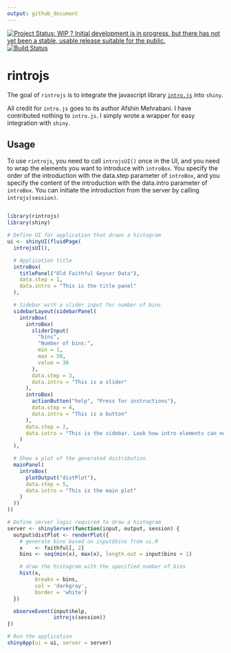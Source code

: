 ```yaml
---
output: github_document
---
```



[![Project Status: WIP ? Initial development is in progress, but there has not yet been a stable, usable release suitable for the public.](http://www.repostatus.org/badges/latest/wip.svg)](http://www.repostatus.org/#wip) [![Build Status](https://travis-ci.org/carlganz/rintrojs.svg?branch=master)](https://travis-ci.org/carlganz/rintrojs)

rintrojs
========

The goal of `rintrojs` is to integrate the javascript library [`intro.js`](http://introjs.com/) into `shiny`.

All credit for `intro.js` goes to its author Afshin Mehrabani. I have contributed nothing to `intro.js`. I simply wrote a wrapper for easy integration with `shiny`.

Usage
-----

To use `rintrojs`, you need to call `introjsUI()` once in the UI, and you need to wrap the elements you want to introduce with `introBox`. You specify the order of the introduction with the data.step parameter of `introBox`, and you specify the content of the introduction with the data.intro parameter of `introBox`. You can initiate the introduction from the server by calling `introjs(session)`.

``` r

library(rintrojs)
library(shiny)

# Define UI for application that draws a histogram
ui <- shinyUI(fluidPage(
  introjsUI(),

  # Application title
  introBox(
    titlePanel("Old Faithful Geyser Data"),
    data.step = 1,
    data.intro = "This is the title panel"
  ),

  # Sidebar with a slider input for number of bins
  sidebarLayout(sidebarPanel(
    introBox(
      introBox(
        sliderInput(
          "bins",
          "Number of bins:",
          min = 1,
          max = 50,
          value = 30
        ),
        data.step = 3,
        data.intro = "This is a slider"
      ),
      introBox(
        actionButton("help", "Press for instructions"),
        data.step = 4,
        data.intro = "This is a button"
      ),
      data.step = 2,
      data.intro = "This is the sidebar. Look how intro elements can nest"
    )
  ),

  # Show a plot of the generated distribution
  mainPanel(
    introBox(
      plotOutput("distPlot"),
      data.step = 5,
      data.intro = "This is the main plot"
    )
  ))
))

# Define server logic required to draw a histogram
server <- shinyServer(function(input, output, session) {
  output$distPlot <- renderPlot({
    # generate bins based on input$bins from ui.R
    x    <- faithful[, 2]
    bins <- seq(min(x), max(x), length.out = input$bins + 1)

    # draw the histogram with the specified number of bins
    hist(x,
         breaks = bins,
         col = 'darkgray',
         border = 'white')
  })

  observeEvent(input$help,
               introjs(session))
})

# Run the application
shinyApp(ui = ui, server = server)
```
